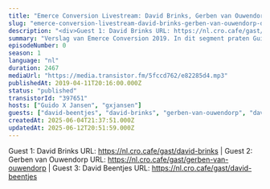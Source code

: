 ```yaml
---
title: "Emerce Conversion Livestream: David Brinks, Gerben van Ouwendorp, David Beentjes (ClickValue)"
slug: "emerce-conversion-livestream-david-brinks-gerben-van-ouwendorp-david-beentjes-clickvalue"
description: "<div>Guest 1: David Brinks URL: https://nl.cro.cafe/gast/david-brinks | Guest 2: Gerben van Ouwendorp URL: https://nl.cro.cafe/gast/gerben-van-ouwendorp | Guest 3: David Beentjes URL: https://nl.cro.cafe/gast/david-beentjes&nbsp;</div>"
summary: "Verslag van Emerce Conversion 2019. In dit segment praten Guido en Bart met David Brinks van Hardcopy, Gerben van Ouwendorp van Vacanceselect en David Beentjes van ClickValue"
episodeNumber: 0
season: 1
language: "nl"
duration: 2467
mediaUrl: "https://media.transistor.fm/5fccd762/e82285d4.mp3"
publishedAt: 2019-04-11T20:16:00.000Z
status: "published"
transistorId: "397651"
hosts: ["Guido X Jansen", "gxjansen"]
guests: ["david-beentjes", "david-brinks", "gerben-van-ouwendorp", "david-brinks", "david-beentjes", "gerben-van-ouwendorp"]
createdAt: 2025-06-04T21:37:51.000Z
updatedAt: 2025-06-12T20:51:59.000Z
---
```


Guest 1: David Brinks URL: https://nl.cro.cafe/gast/david-brinks | Guest 2: Gerben van Ouwendorp URL: https://nl.cro.cafe/gast/gerben-van-ouwendorp | Guest 3: David Beentjes URL: https://nl.cro.cafe/gast/david-beentjes&nbsp;
